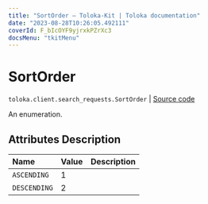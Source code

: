 ```yaml
---
title: "SortOrder — Toloka-Kit | Toloka documentation"
date: "2023-08-28T10:26:05.492111"
coverId: F_bIcOYF9yjrxkPZrXc3
docsMenu: "tkitMenu"
---
```


# SortOrder

`toloka.client.search_requests.SortOrder` | [Source code](https://github.com/Toloka/toloka-kit/blob/v1.2.1/src/client/search_requests.py#L70)

An enumeration.

## Attributes Description

| Name | Value | Description |
| :------| :-----------| :----------| 
`ASCENDING`|1|
`DESCENDING`|2|